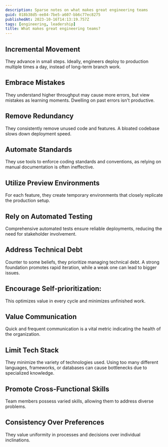 ```yaml
---
description: Sparse notes on what makes great engineering teams
guid: 018b38d5-ee84-7be5-a607-bb6c77ec8275
publishedAt: 2023-10-16T14:13:19.757Z
tags: [engineering, leadership]
title: What makes great engineering teams?
---
```


## Incremental Movement

They advance in small steps. Ideally, engineers deploy to production multiple times a day, instead of long-term branch work.

## Embrace Mistakes

They understand higher throughput may cause more errors, but view mistakes as learning moments. Dwelling on past errors isn't productive.

## Remove Redundancy

They consistently remove unused code and features. A bloated codebase slows down deployment speed.

## Automate Standards

They use tools to enforce coding standards and conventions, as relying on manual documentation is often ineffective.

## Utilize Preview Environments

For each feature, they create temporary environments that closely replicate the production setup.

## Rely on Automated Testing

Comprehensive automated tests ensure reliable deployments, reducing the need for stakeholder involvement.

## Address Technical Debt

Counter to some beliefs, they prioritize managing technical debt. A strong foundation promotes rapid iteration, while a weak one can lead to bigger issues.

## Encourage Self-prioritization:

This optimizes value in every cycle and minimizes unfinished work.

## Value Communication

Quick and frequent communication is a vital metric indicating the health of the organization.

## Limit Tech Stack

They minimize the variety of technologies used. Using too many different languages, frameworks, or databases can cause bottlenecks due to specialized knowledge.

## Promote Cross-Functional Skills

Team members possess varied skills, allowing them to address diverse problems.

## Consistency Over Preferences

They value uniformity in processes and decisions over individual inclinations.